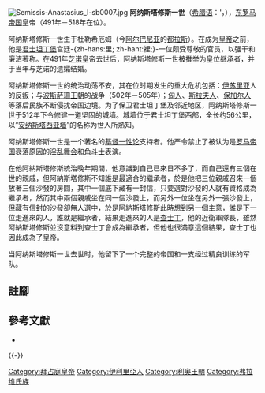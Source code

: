[[File:Semissis-Anastasius_I-sb0007.jpg|thumb]]
'''阿纳斯塔修斯一世'''（[[希腊语|希腊语]]：'''{{lang|el|Αναστάσιος Α}}''''，{{bd||约430年|518年|catIdx=A阿}}），[[东罗马帝国|东罗马帝国]]皇帝（491年－518年在位）。

阿纳斯塔修斯一世生于杜勒希厄姆（今[[阿尔巴尼亚|阿尔巴尼亚]]的[[都拉斯|都拉斯]]）{{sfn|Norwich|1988|p=186}}。在成为[[皇帝|皇帝]]之前，他是[[君士坦丁堡|君士坦丁堡]]宫廷-{zh-hans:里; zh-hant:裡;}-一位颇受尊敬的官员，以强干和廉洁著称。在491年[[芝諾_(羅馬帝國)|芝诺]]皇帝去世后，阿纳斯塔修斯一世被推举为皇位继承者，并于当年与芝诺的遗孀结婚。

阿纳斯塔修斯一世的统治动荡不安，其在位时期发生的重大危机包括：[[伊苏里亚|伊苏里亚]]人的反叛；与[[波斯|波斯]][[萨珊王朝|萨珊王朝]]的战争（502年－505年）；[[匈人|匈人]]、[[斯拉夫人|斯拉夫人]]、[[保加尔人|保加尔人]]等落后民族不断侵扰帝国边境。为了保卫君士坦丁堡及邻近地区，阿纳斯塔修斯一世于512年下令修建一道坚固的城墙。城墙位于君士坦丁堡西部，全长约56公里，以“[[安纳斯塔西亚墙|安纳斯塔西亚墙]]”的名称为世人所熟知。

阿纳斯塔修斯一世是一个著名的[[基督一性论|基督一性论]]支持者。他严令禁止了被认为是[[罗马帝国|罗马帝国]]衰落原因的[[淫乱舞会|淫乱舞会]]和[[角斗士|角斗士]]表演。

在他阿納斯塔修斯統治晚年期間，他意識到自己已來日不多了，而自己還有三個在世的親戚，但阿納斯塔修斯不知誰是最適合的繼承者，於是他把三位親戚召來一個放著三個沙發的房間，其中一個底下藏有一封信，只要選對沙發的人就有資格成為繼承者，然而其中兩個親戚坐在同一個沙發上，而另外一位坐在另外一張沙發上，但藏有信封的沙發卻無人選中，於是阿納斯塔修斯此時想到另一個主意，誰是下一位走進來的人，誰就是繼承者，結果走進來的人是[[查士丁一世|查士丁]]，他的近衛軍隊長，雖然阿納斯塔修斯並沒意料到查士丁會成為繼承者，但他也很滿意這個結果，查士丁也因此成為了皇帝。

当阿纳斯塔修斯一世去世时，他留下了一个完整的帝国和一支经过精良训练的军队。

==註腳==
{{reflist}}

==參考文獻==
* {{Cite book|title=Byzantium: the Early Centuries|last=Norwich|first=John|publisher=Penguin|year=1988|isbn=978-0-670-80251-7|location=London}}

{{-}}
{{S-start}}
{{S-hou|[[利奧王朝|利奧王朝]]||约430年||518年}}
{{S-reg|}}
{{S-bef | before=[[芝諾_(羅馬帝國)|芝诺]]}}
{{S-ttl | title=[[拜占庭皇帝列表|拜占庭皇帝]]| years=491年－518年}}
{{S-aft | after=[[查士丁一世|查士丁一世]]}}
{{s-end}}


{{Commonscat|Anastasius I}}
{{拜占庭皇帝}}

{{Authority control}}
[[Category:拜占庭皇帝|Category:拜占庭皇帝]]
[[Category:伊利里亞人|Category:伊利里亞人]]
[[Category:利奥王朝|Category:利奥王朝]]
[[Category:弗拉维氏族|Category:弗拉维氏族]]